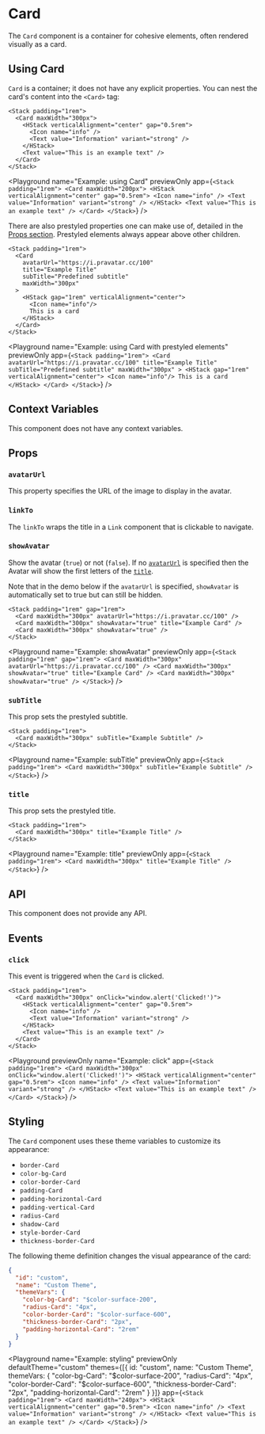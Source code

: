 # Card

The `Card` component is a container for cohesive elements, often rendered visually as a card.

## Using Card

`Card` is a container; it does not have any explicit properties.
You can nest the card's content into the `<Card>` tag:

```ueml copy
<Stack padding="1rem">
  <Card maxWidth="300px">
    <HStack verticalAlignment="center" gap="0.5rem">
      <Icon name="info" />
      <Text value="Information" variant="strong" />
    </HStack>
    <Text value="This is an example text" />
  </Card>
</Stack>
```

<Playground
  name="Example: using Card"
  previewOnly
  app={`
    <Stack padding="1rem">
      <Card maxWidth="200px">
        <HStack verticalAlignment="center" gap="0.5rem">
          <Icon name="info" />
          <Text value="Information" variant="strong" />
        </HStack>
        <Text value="This is an example text" />
      </Card>
    </Stack>
  `}
/>

There are also prestyled properties one can make use of, detailed in the [Props section](#props).
Prestyled elements always appear above other children.

```ueml copy
<Stack padding="1rem">
  <Card
    avatarUrl="https://i.pravatar.cc/100"
    title="Example Title"
    subTitle="Predefined subtitle"
    maxWidth="300px"
  >
    <HStack gap="1rem" verticalAlignment="center">
      <Icon name="info"/>
      This is a card
    </HStack>
  </Card>
</Stack>
```

<Playground
  name="Example: using Card with prestyled elements"
  previewOnly
  app={`
    <Stack padding="1rem">
      <Card
        avatarUrl="https://i.pravatar.cc/100"
        title="Example Title"
        subTitle="Predefined subtitle"
        maxWidth="300px"
      >
        <HStack gap="1rem" verticalAlignment="center">
          <Icon name="info"/>
          This is a card
        </HStack>
      </Card>
    </Stack>
  `}
/>

## Context Variables

This component does not have any context variables.

## Props

### `avatarUrl`

This property specifies the URL of the image to display in the avatar.

### `linkTo`

The `linkTo` wraps the title in a `Link` component that is clickable to navigate.

### `showAvatar`

Show the avatar (`true`) or not (`false`).
If no [`avatarUrl`](#avatarurl) is specified then the Avatar will show the first letters of the [`title`](#title).

Note that in the demo below if the `avatarUrl` is specified, `showAvatar` is automatically set to true but can still be hidden.

```ueml copy /showAvatar="true"/
<Stack padding="1rem" gap="1rem">
  <Card maxWidth="300px" avatarUrl="https://i.pravatar.cc/100" />
  <Card maxWidth="300px" showAvatar="true" title="Example Card" />
  <Card maxWidth="300px" showAvatar="true" />
</Stack>
```

<Playground
  name="Example: showAvatar"
  previewOnly
  app={`
    <Stack padding="1rem" gap="1rem">
      <Card maxWidth="300px" avatarUrl="https://i.pravatar.cc/100" />
      <Card maxWidth="300px" showAvatar="true" title="Example Card" />
      <Card maxWidth="300px" showAvatar="true" />
    </Stack>
  `}
/>

### `subTitle`

This prop sets the prestyled subtitle.

```ueml copy /subTitle="Example Subtitle"/
<Stack padding="1rem">
  <Card maxWidth="300px" subTitle="Example Subtitle" />
</Stack>
```

<Playground
  name="Example: subTitle"
  previewOnly
  app={`
    <Stack padding="1rem">
      <Card maxWidth="300px" subTitle="Example Subtitle" />
    </Stack>
  `}
/>

### `title`

This prop sets the prestyled title.

```ueml copy
<Stack padding="1rem">
  <Card maxWidth="300px" title="Example Title" />
</Stack>
```

<Playground
  name="Example: title"
  previewOnly
  app={`
    <Stack padding="1rem">
      <Card maxWidth="300px" title="Example Title" />
    </Stack>
  `}
/>

## API

This component does not provide any API.

## Events

### `click`

This event is triggered when the `Card` is clicked.

```ueml copy
<Stack padding="1rem">
  <Card maxWidth="300px" onClick="window.alert('Clicked!')">
    <HStack verticalAlignment="center" gap="0.5rem">
      <Icon name="info" />
      <Text value="Information" variant="strong" />
    </HStack>
    <Text value="This is an example text" />
  </Card>
</Stack>
```

<Playground
  previewOnly
  name="Example: click"
  app={`
    <Stack padding="1rem">
      <Card maxWidth="300px" onClick="window.alert('Clicked!')">
        <HStack verticalAlignment="center" gap="0.5rem">
          <Icon name="info" />
          <Text value="Information" variant="strong" />
        </HStack>
        <Text value="This is an example text" />
      </Card>
    </Stack>
  `}
/>

## Styling

The `Card` component uses these theme variables to customize its appearance:

- `border-Card`
- `color-bg-Card`
- `color-border-Card`
- `padding-Card`
- `padding-horizontal-Card`
- `padding-vertical-Card`
- `radius-Card`
- `shadow-Card`
- `style-border-Card`
- `thickness-border-Card`

The following theme definition changes the visual appearance of the card:

```json
{
  "id": "custom",
  "name": "Custom Theme",
  "themeVars": {
    "color-bg-Card": "$color-surface-200",
    "radius-Card": "4px",
    "color-border-Card": "$color-surface-600",
    "thickness-border-Card": "2px",
    "padding-horizontal-Card": "2rem"
  }
}
```

<Playground
  name="Example: styling"
  previewOnly
  defaultTheme="custom"
  themes={[{
    id: "custom",
    name: "Custom Theme",
    themeVars: {
      "color-bg-Card": "$color-surface-200",
      "radius-Card": "4px",
      "color-border-Card": "$color-surface-600",
      "thickness-border-Card": "2px",
      "padding-horizontal-Card": "2rem"
    }
  }]}
  app={`
    <Stack padding="1rem">
      <Card maxWidth="240px">
        <HStack verticalAlignment="center" gap="0.5rem">
          <Icon name="info" />
          <Text value="Information" variant="strong" />
        </HStack>
        <Text value="This is an example text" />
      </Card>
    </Stack>
  `}
/>

